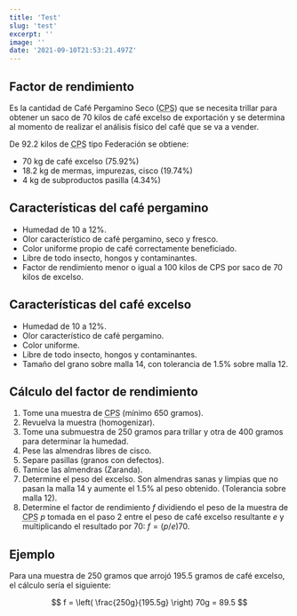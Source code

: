 ```yaml
---
title: 'Test'
slug: 'test'
excerpt: ''
image: ''
date: '2021-09-10T21:53:21.497Z'
---
```


<link
  rel="stylesheet"
  href="https://cdn.jsdelivr.net/npm/katex@0.11.0/dist/katex.min.css"
  integrity="sha384-BdGj8xC2eZkQaxoQ8nSLefg4AV4/AwB3Fj+8SUSo7pnKP6Eoy18liIKTPn9oBYNG"
  crossOrigin="anonymous"
/>

## Factor de rendimiento

Es la cantidad de Café Pergamino Seco (<abbr title="Café Pergamino Seco">CPS</abbr>) que se necesita trillar para obtener un saco de 70 kilos de café excelso de exportación y se determina al momento de realizar el análisis físico del café que se va a vender.

De 92.2 kilos de <abbr title="Café Pergamino Seco">CPS</abbr> tipo Federación se obtiene:

- 70 kg de café excelso (75.92%)
- 18.2 kg de mermas, impurezas, cisco (19.74%)
- 4 kg de subproductos pasilla (4.34%)

## Características del café pergamino

- Humedad de 10 a 12%.
- Olor característico de café pergamino, seco y fresco.
- Color uniforme propio de café correctamente beneficiado.
- Libre de todo insecto, hongos y contaminantes.
- Factor de rendimiento menor o igual a 100 kilos de CPS por saco de 70 kilos de excelso.

## Características del café excelso

- Humedad de 10 a 12%.
- Olor característico de café pergamino.
- Color uniforme.
- Libre de todo insecto, hongos y contaminantes.
- Tamaño del grano sobre malla 14, con tolerancia de 1.5% sobre malla 12.

## Cálculo del factor de rendimiento

1. Tome una muestra de <abbr title="Café Pergamino Seco">CPS</abbr> (mínimo 650 gramos).
2. Revuelva la muestra (homogenizar).
3. Tome una submuestra de 250 gramos para trillar y otra de 400 gramos para determinar la humedad.
4. Pese las almendras libres de cisco.
5. Separe pasillas (granos con defectos).
6. Tamice las almendras (Zaranda).
7. Determine el peso del excelso. Son almendras sanas y limpias que no pasan la malla 14 y aumente el 1.5% al peso obtenido. (Tolerancia sobre malla 12).
8. Determine el factor de rendimiento $f$ dividiendo el peso de la muestra de <abbr title="Café Pergamino Seco">CPS</abbr> $p$ tomada en el paso 2 entre el peso de café excelso resultante $e$ y multiplicando el resultado por $70$: $f = (p/e) 70$.

## Ejemplo

Para una muestra de 250 gramos que arrojó 195.5 gramos de café excelso, el cálculo sería el siguiente:

$$
f = \left( \frac{250g}{195.5g} \right) 70g = 89.5
$$
